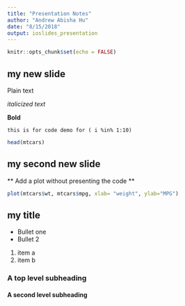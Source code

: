 ```yaml
---
title: "Presentation Notes"
author: "Andrew Abisha Hu"
date: "8/15/2018"
output: ioslides_presentation
---
```


```r
knitr::opts_chunk$set(echo = FALSE)
```

## my new slide

Plain text

*italicized text*

**Bold**

` this is for code demo for ( i %in% 1:10) `

```r
head(mtcars)
```

## my second new slide

** Add a plot without presenting the code **

```r
plot(mtcars$wt, mtcars$mpg, xlab= "weight", ylab="MPG")
```

## my title

- Bullet one
- Bullet 2

1. item a
2. item b

### A top level subheading

#### A second level subheading

